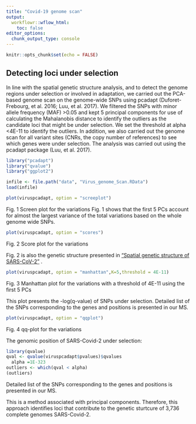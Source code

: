 ---
title: "Covid-19 genome scan"
output:
  workflowr::wflow_html:
    toc: false
editor_options:
  chunk_output_type: console
---


```{r setup, include=FALSE}
knitr::opts_chunk$set(echo = FALSE)
```

## Detecting loci under selection

In line with the spatial genetic structure analysis, and to detect the genome regions under selection or involved in adaptation, we carried out the PCA-based genome scan on the genome-wide SNPs using pcadapt (Duforet-Frebourg, et al. 2016; Luu, et al. 2017). We filtered the SNPs with minor allele frequency (MAF) >0.05 and kept 5 principal components for use of calculating the Mahalanobis distance to identify the outliers as the candidate loci that might be under selection. We set the threshold at alpha <4E-11 to identify the outliers. In addition, we also carried out the genome scan for all variant sites (CNRs, the copy number of references) to see which genes were under selection. The analysis was carried out using the pcadapt package (Luu, et al. 2017).


```{r library, echo=FALSE,message=FALSE,warning=FALSE}

library("pcadapt")
library("qvalue")
library("ggplot2")

infile <- file.path("data", "Virus_genome_Scan.RData")
load(infile)
```


```{r fig1,fig.height = 8, fig.width = 8.5, fig.align = "center",echo=FALSE,message=FALSE,warning=FALSE}
plot(viruspcadapt, option = "screeplot")
```
Fig. 1 Screen plot for the variations
Fig. 1 shows that the first 5 PCs account for almost the largest variance of the total variations based on the whole genome wide SNPs. 
```{r fig2, echo=FALSE, fig.align="center", fig.height=8, fig.width=8.5, message=FALSE, warning=FALSE}
plot(viruspcadapt, option = "scores")
```
Fig. 2 Score plot for the variations

Fig. 2 is also the genetic structure presented in ["Spatial genetic structure of SARS-CoV-2"](link="Spatial_structure.html") .
```{r fig3, fig.height = 8, fig.width = 8.5, fig.align = "center",echo=FALSE,message=FALSE,warning=FALSE}
plot(viruspcadapt, option = "manhattan",K=5,threshold = 4E-11)
```
Fig. 3 Manhattan plot for the variations with a threshold of 4E-11 using the first 5 PCs

This plot presents the -log(q-value) of SNPs under selection. Detailed list of the SNPs corresponding to the genes and positions is presented in our MS.

```{r fig4, fig.height = 8, fig.width = 8.5, fig.align = "center",echo=FALSE,message=FALSE,warning=FALSE}
plot(viruspcadapt, option = "qqplot")
```
Fig. 4 qq-plot for the variations

The genomic position of SARS-Covid-2 under selection:
```{r summary, echo=FALSE}
library(qvalue)
qval <- qvalue(viruspcadapt$pvalues)$qvalues
  alpha =1E-323
outliers <- which(qval < alpha)
(outliers)
```
Detailed list of the SNPs corresponding to the genes and positions is presented in our MS.

This is a method associated with principal components. Therefore, this approach identifies loci that contribute to the genetic sturtcure of 3,736 complete genomes SARS-Covid-2.

